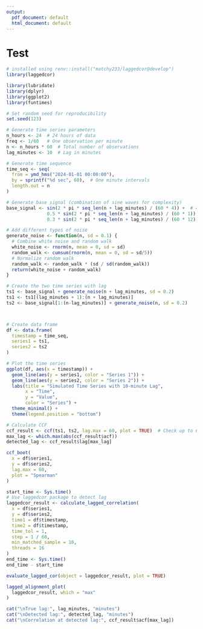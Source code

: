 ```yaml
---
output:
  pdf_document: default
  html_document: default
---
```

# Test 

```r
# installed using renv::install("matchy233/laggedcor@develop")
library(laggedcor)
```

```r
library(lubridate)
library(dplyr)
library(ggplot2)
library(funtimes)
```

```r
# Set random seed for reproducibility
set.seed(123)
```

```r
# Generate time series parameters
n_hours <- 24  # 24 hours of data
freq <- 1/60   # One observation per minute
n <- n_hours * 60  # Total number of observations
lag_minutes <- 10  # Lag in minutes

# Generate time sequence
time_seq <- seq(
  from = ymd_hms("2024-01-01 00:00:00"),
  by = sprintf("%d sec", 60),  # One minute intervals
  length.out = n
)

# Generate base signal (combination of sine waves for complexity)
base_signal <- sin(2 * pi * seq_len(n + lag_minutes) / (60 * 4)) +  # 4-hour cycle
               0.5 * sin(2 * pi * seq_len(n + lag_minutes) / (60 * 1)) +  # 1-hour cycle
               0.3 * sin(2 * pi * seq_len(n + lag_minutes) / (60 * 12))   # 12-hour cycle

# Add different types of noise
generate_noise <- function(n, sd = 0.1) {
  # Combine white noise and random walk
  white_noise <- rnorm(n, mean = 0, sd = sd)
  random_walk <- cumsum(rnorm(n, mean = 0, sd = sd/5))
  # Normalize random walk
  random_walk <- random_walk * (sd / sd(random_walk))
  return(white_noise + random_walk)
}

# Create the two time series with lag
ts1 <- base_signal + generate_noise(n + lag_minutes, sd = 0.2)
ts1 <- ts1[(lag_minutes + 1):(n + lag_minutes)]
ts2 <- base_signal[1:(n-lag_minutes)] + generate_noise(n, sd = 0.2)



# Create data frame
df <- data.frame(
  timestamp = time_seq,
  series1 = ts1,
  series2 = ts2
)
```

```r
# Plot the time series
ggplot(df, aes(x = timestamp)) +
  geom_line(aes(y = series1, color = "Series 1")) +
  geom_line(aes(y = series2, color = "Series 2")) +
  labs(title = "Simulated Time Series with 10-minute Lag",
       x = "Time",
       y = "Value",
       color = "Series") +
  theme_minimal() +
  theme(legend.position = "bottom")
```

```r
# Calculate CCF
ccf_result <- ccf(ts1, ts2, lag.max = 60, plot = TRUE)  # Check up to 60 minutes lag
max_lag <- which.max(abs(ccf_result$acf))
detected_lag <- ccf_result$lag[max_lag]
```

```r
ccf_boot(
  x = df$series1,
  y = df$series2,
  lag.max = 60,
  plot = "Spearman"
)
```
```r
start_time <- Sys.time()
# Use laggedcor package to detect lag
laggedcor_result <- calculate_lagged_correlation(
  x = df$series1,
  y = df$series2,
  time1 = df$timestamp,
  time2 = df$timestamp,
  time_tol = 1,
  step = 1 / 60,
  min_matched_sample = 10,
  threads = 16
)
end_time <- Sys.time()
end_time - start_time
```


```r
evaluate_lagged_cor(object = laggedcor_result, plot = TRUE)
```

```r
lagged_alignment_plot(
  laggedcor_result, which = "max"
)
```

```r
cat("\nTrue lag:", lag_minutes, "minutes")
cat("\nDetected lag:", detected_lag, "minutes")
cat("\nCorrelation at detected lag:", ccf_result$acf[max_lag])
```

